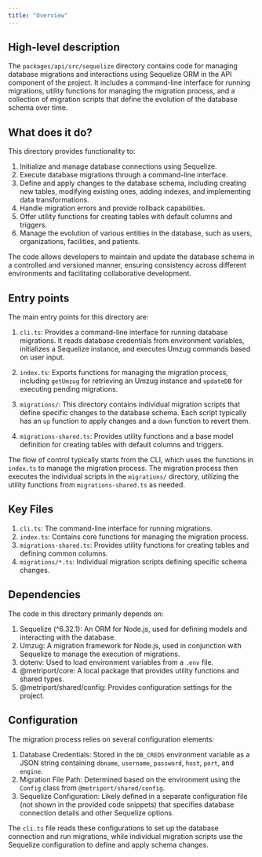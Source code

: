 ```yaml
---
title: "Overview"
---
```


## High-level description
The `packages/api/src/sequelize` directory contains code for managing database migrations and interactions using Sequelize ORM in the API component of the project. It includes a command-line interface for running migrations, utility functions for managing the migration process, and a collection of migration scripts that define the evolution of the database schema over time.

## What does it do?
This directory provides functionality to:

1. Initialize and manage database connections using Sequelize.
2. Execute database migrations through a command-line interface.
3. Define and apply changes to the database schema, including creating new tables, modifying existing ones, adding indexes, and implementing data transformations.
4. Handle migration errors and provide rollback capabilities.
5. Offer utility functions for creating tables with default columns and triggers.
6. Manage the evolution of various entities in the database, such as users, organizations, facilities, and patients.

The code allows developers to maintain and update the database schema in a controlled and versioned manner, ensuring consistency across different environments and facilitating collaborative development.

## Entry points
The main entry points for this directory are:

1. `cli.ts`: Provides a command-line interface for running database migrations. It reads database credentials from environment variables, initializes a Sequelize instance, and executes Umzug commands based on user input.

2. `index.ts`: Exports functions for managing the migration process, including `getUmzug` for retrieving an Umzug instance and `updateDB` for executing pending migrations.

3. `migrations/`: This directory contains individual migration scripts that define specific changes to the database schema. Each script typically has an `up` function to apply changes and a `down` function to revert them.

4. `migrations-shared.ts`: Provides utility functions and a base model definition for creating tables with default columns and triggers.

The flow of control typically starts from the CLI, which uses the functions in `index.ts` to manage the migration process. The migration process then executes the individual scripts in the `migrations/` directory, utilizing the utility functions from `migrations-shared.ts` as needed.

## Key Files
1. `cli.ts`: The command-line interface for running migrations.
2. `index.ts`: Contains core functions for managing the migration process.
3. `migrations-shared.ts`: Provides utility functions for creating tables and defining common columns.
4. `migrations/*.ts`: Individual migration scripts defining specific schema changes.

## Dependencies
The code in this directory primarily depends on:

1. Sequelize (^6.32.1): An ORM for Node.js, used for defining models and interacting with the database.
2. Umzug: A migration framework for Node.js, used in conjunction with Sequelize to manage the execution of migrations.
3. dotenv: Used to load environment variables from a `.env` file.
4. @metriport/core: A local package that provides utility functions and shared types.
5. @metriport/shared/config: Provides configuration settings for the project.

## Configuration
The migration process relies on several configuration elements:

1. Database Credentials: Stored in the `DB_CREDS` environment variable as a JSON string containing `dbname`, `username`, `password`, `host`, `port`, and `engine`.
2. Migration File Path: Determined based on the environment using the `Config` class from `@metriport/shared/config`.
3. Sequelize Configuration: Likely defined in a separate configuration file (not shown in the provided code snippets) that specifies database connection details and other Sequelize options.

The `cli.ts` file reads these configurations to set up the database connection and run migrations, while individual migration scripts use the Sequelize configuration to define and apply schema changes.
